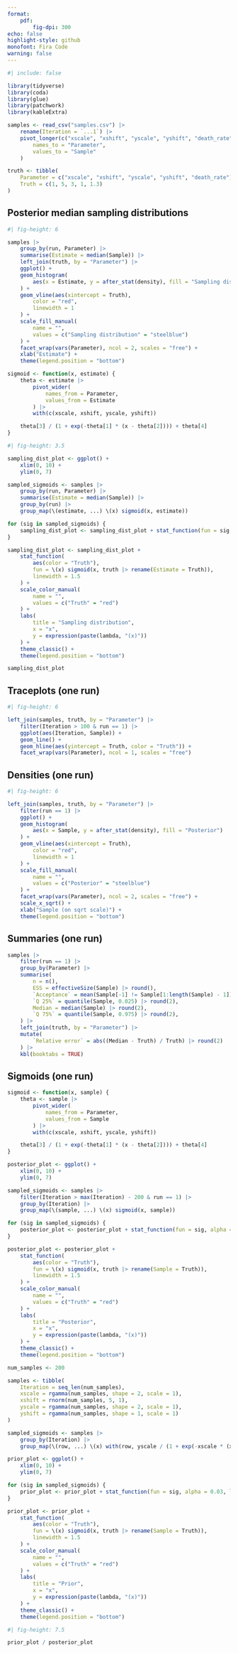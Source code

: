 ```yaml
---
format:
    pdf:
        fig-dpi: 300
echo: false
highlight-style: github
monofont: Fira Code
warning: false
---
```


```r
#| include: false

library(tidyverse)
library(coda)
library(glue)
library(patchwork)
library(kableExtra)

samples <- read_csv("samples.csv") |>
    rename(Iteration = `...1`) |>
    pivot_longer(c("xscale", "xshift", "yscale", "yshift", "death_rate"),
        names_to = "Parameter",
        values_to = "Sample"
    )

truth <- tibble(
    Parameter = c("xscale", "xshift", "yscale", "yshift", "death_rate"),
    Truth = c(1, 5, 3, 1, 1.3)
)
```

## Posterior median sampling distributions

```r
#| fig-height: 6

samples |>
    group_by(run, Parameter) |>
    summarise(Estimate = median(Sample)) |>
    left_join(truth, by = "Parameter") |>
    ggplot() +
    geom_histogram(
        aes(x = Estimate, y = after_stat(density), fill = "Sampling distribution")
    ) +
    geom_vline(aes(xintercept = Truth),
        color = "red",
        linewidth = 1
    ) +
    scale_fill_manual(
        name = "",
        values = c("Sampling distribution" = "steelblue")
    ) +
    facet_wrap(vars(Parameter), ncol = 2, scales = "free") +
    xlab("Estimate") +
    theme(legend.position = "bottom")
```

\pagebreak

```r
sigmoid <- function(x, estimate) {
    theta <- estimate |>
        pivot_wider(
            names_from = Parameter,
            values_from = Estimate
        ) |>
        with(c(xscale, xshift, yscale, yshift))

    theta[3] / (1 + exp(-theta[1] * (x - theta[2]))) + theta[4]
}
```

```r
#| fig-height: 3.5

sampling_dist_plot <- ggplot() +
    xlim(0, 10) +
    ylim(0, 7)

sampled_sigmoids <- samples |>
    group_by(run, Parameter) |>
    summarise(Estimate = median(Sample)) |>
    group_by(run) |>
    group_map(\(estimate, ...) \(x) sigmoid(x, estimate))

for (sig in sampled_sigmoids) {
    sampling_dist_plot <- sampling_dist_plot + stat_function(fun = sig, alpha = 0.03, linewidth = 1)
}

sampling_dist_plot <- sampling_dist_plot +
    stat_function(
        aes(color = "Truth"),
        fun = \(x) sigmoid(x, truth |> rename(Estimate = Truth)),
        linewidth = 1.5
    ) +
    scale_color_manual(
        name = "",
        values = c("Truth" = "red")
    ) +
    labs(
        title = "Sampling distribution",
        x = "x",
        y = expression(paste(lambda, "(x)"))
    ) +
    theme_classic() +
    theme(legend.position = "bottom")

sampling_dist_plot
```

\pagebreak

## Traceplots (one run)

```r
#| fig-height: 6

left_join(samples, truth, by = "Parameter") |>
    filter(Iteration > 100 & run == 1) |>
    ggplot(aes(Iteration, Sample)) +
    geom_line() +
    geom_hline(aes(yintercept = Truth, color = "Truth")) +
    facet_wrap(vars(Parameter), ncol = 1, scales = "free")
```

\pagebreak

## Densities (one run)

```r
#| fig-height: 6

left_join(samples, truth, by = "Parameter") |>
    filter(run == 1) |>
    ggplot() +
    geom_histogram(
        aes(x = Sample, y = after_stat(density), fill = "Posterior")
    ) +
    geom_vline(aes(xintercept = Truth),
        color = "red",
        linewidth = 1
    ) +
    scale_fill_manual(
        name = "",
        values = c("Posterior" = "steelblue")
    ) +
    facet_wrap(vars(Parameter), ncol = 2, scales = "free") +
    scale_x_sqrt() +
    xlab("Sample (on sqrt scale)") +
    theme(legend.position = "bottom")
```

\pagebreak

## Summaries (one run)

```r
samples |>
    filter(run == 1) |>
    group_by(Parameter) |>
    summarise(
        n = n(),
        ESS = effectiveSize(Sample) |> round(),
        `Acceptance` = mean(Sample[-1] != Sample[1:length(Sample) - 1]) |> round(2),
        `Q 25%` = quantile(Sample, 0.025) |> round(2),
        Median = median(Sample) |> round(2),
        `Q 75%` = quantile(Sample, 0.975) |> round(2),
    ) |>
    left_join(truth, by = "Parameter") |>
    mutate(
        `Relative error` = abs((Median - Truth) / Truth) |> round(2)
    ) |>
    kbl(booktabs = TRUE)
```

\pagebreak

## Sigmoids (one run)

```r
sigmoid <- function(x, sample) {
    theta <- sample |>
        pivot_wider(
            names_from = Parameter,
            values_from = Sample
        ) |>
        with(c(xscale, xshift, yscale, yshift))

    theta[3] / (1 + exp(-theta[1] * (x - theta[2]))) + theta[4]
}
```

```r
posterior_plot <- ggplot() +
    xlim(0, 10) +
    ylim(0, 7)

sampled_sigmoids <- samples |>
    filter(Iteration > max(Iteration) - 200 & run == 1) |>
    group_by(Iteration) |>
    group_map(\(sample, ...) \(x) sigmoid(x, sample))

for (sig in sampled_sigmoids) {
    posterior_plot <- posterior_plot + stat_function(fun = sig, alpha = 0.03, linewidth = 1)
}

posterior_plot <- posterior_plot +
    stat_function(
        aes(color = "Truth"),
        fun = \(x) sigmoid(x, truth |> rename(Sample = Truth)),
        linewidth = 1.5
    ) +
    scale_color_manual(
        name = "",
        values = c("Truth" = "red")
    ) +
    labs(
        title = "Posterior",
        x = "x",
        y = expression(paste(lambda, "(x)"))
    ) +
    theme_classic() +
    theme(legend.position = "bottom")
```

```r
num_samples <- 200

samples <- tibble(
    Iteration = seq_len(num_samples),
    xscale = rgamma(num_samples, shape = 2, scale = 1),
    xshift = rnorm(num_samples, 5, 1),
    yscale = rgamma(num_samples, shape = 2, scale = 1),
    yshift = rgamma(num_samples, shape = 1, scale = 1)
)

sampled_sigmoids <- samples |>
    group_by(Iteration) |>
    group_map(\(row, ...) \(x) with(row, yscale / (1 + exp(-xscale * (x - xshift))) + yshift))

prior_plot <- ggplot() +
    xlim(0, 10) +
    ylim(0, 7)

for (sig in sampled_sigmoids) {
    prior_plot <- prior_plot + stat_function(fun = sig, alpha = 0.03, linewidth = 1)
}

prior_plot <- prior_plot +
    stat_function(
        aes(color = "Truth"),
        fun = \(x) sigmoid(x, truth |> rename(Sample = Truth)),
        linewidth = 1.5
    ) +
    scale_color_manual(
        name = "",
        values = c("Truth" = "red")
    ) +
    labs(
        title = "Prior",
        x = "x",
        y = expression(paste(lambda, "(x)"))
    ) +
    theme_classic() +
    theme(legend.position = "bottom")
```

```r
#| fig-height: 7.5

prior_plot / posterior_plot
```
